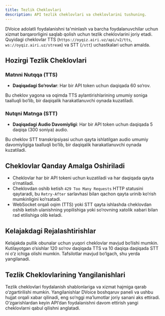 ```yaml
---
title: Tezlik Cheklovlari
description: API tezlik cheklovlari va cheklovlarini tushuning.
---
```


DVoice adolatli foydalanishni ta'minlash va barcha foydalanuvchilar uchun xizmat barqarorligini saqlab qolish uchun tezlik cheklovlarini joriy etadi. Quyidagi cheklovlar TTS (`https://oyqiz.airi.uz/api/v2/tts`, `ws://oyqiz.airi.uz/stream`) va STT (`/stt`) uchastkalari uchun amalda.

## Hozirgi Tezlik Cheklovlari

### Matnni Nutqqa (TTS)

- **Daqiqadagi So‘rovlar**: Har bir API token uchun daqiqada 60 so‘rov.

Bu cheklov yagona va oqimda TTS aylantirishlarining umumiy soniga taalluqli bo‘lib, bir daqiqalik harakatlanuvchi oynada kuzatiladi.

### Nutqni Matnga (STT)

- **Daqiqadagi Audio Davomiyligi**: Har bir API token uchun daqiqada 5 daqiqa (300 soniya) audio.

Bu cheklov STT transkripsiyasi uchun qayta ishlatilgan audio umumiy davomiyligiga taalluqli bo‘lib, bir daqiqalik harakatlanuvchi oynada kuzatiladi.

## Cheklovlar Qanday Amalga Oshiriladi

- Cheklovlar har bir API tokeni uchun kuzatiladi va har daqiqada qayta o‘rnatiladi.
- Cheklovdan oshib ketish `429 Too Many Requests` HTTP statusini qaytaradi, bu `Retry-After` sarlavhasi bilan qachon qayta urinib ko‘rish mumkinligini ko‘rsatadi.
- WebSocket orqali oqim (TTS) yoki STT qayta ishlashda cheklovdan oshib ketish ulanishning yopilishiga yoki so‘rovning xatolik xabari bilan rad etilishiga olib keladi.

## Kelajakdagi Rejalashtirishlar

Kelajakda pullik obunalar uchun yuqori cheklovlar mavjud bo‘lishi mumkin. Kutilayotgan o‘sishlar 120 so‘rov daqiqada TTS va 10 daqiqa daqiqada STT ni o‘z ichiga olishi mumkin. Tafsilotlar mavjud bo‘lgach, shu yerda yangilanadi.

## Tezlik Cheklovlarining Yangilanishlari

Tezlik cheklovlari foydalanish shablonlariga va xizmat hajmiga qarab o‘zgartirilishi mumkin. Yangilanishlar DVoice boshqaruv paneli va ushbu hujjat orqali xabar qilinadi, eng so‘nggi ma’lumotlar joriy sanani aks ettiradi. O‘zgarishlardan keyin API’dan foydalanishni davom ettirish yangi cheklovlarni qabul qilishni anglatadi.
